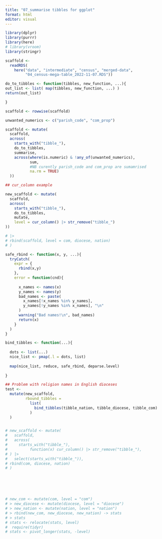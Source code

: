 ```yaml
---
title: "07_summarise tibbles for ggplot"
format: html
editor: visual
---
```


```r
library(dplyr)
library(purrr)
library(here)
# library(vroom)
library(stringr)
```

```r
scaffold <- 
  readRDS(
    here("data", "intermediate", "census", "merged-data",
         "04_census-mega-table_2022-11-07.RDS"))
```

```r

do_to_tibbles <- function(tibbles, new_function, ...){
out_list <- list( map(tibbles, new_function, ...) )
return(out_list)

}

scaffold <- rowwise(scaffold)

unwanted_numerics <- c("parish_code", "com_prop")

scaffold <- mutate(
  scaffold,
  across(
    starts_with("tibble_"),
    do_to_tibbles,
    summarise,
    across(where(is.numeric) & !any_of(unwanted_numerics),
           sum,
           #NB curently parish_code and com_prop are sumamrised
           na.rm = TRUE)
  ))

## cur_column example

new_scaffold <- mutate(
  scaffold, 
  across(
    starts_with("tibble_"),
    do_to_tibbles,
    mutate,
    level = cur_column() |> str_remove("tibble_")
))

# |> 
# rbind(scaffold, level = com, diocese, nation)
# )

safe_rbind <- function(x, y, ...){
  tryCatch(
    expr = {
      rbind(x,y)
    },
    error = function(cnd){
      
      x_names <- names(x)
      y_names <- names(y)
      bad_names <- paste(
        x_names[!x_names %in% y_names],
        y_names[!y_names %in% x_names], "\n"
      )
      warning("Bad names!\n", bad_names)
      return(x)
    }
  )
}

bind_tibbles <- function(...){
  
  dots <- list(...)
  nice_list <- pmap(.l = dots, list)
  
  map(nice_list, reduce, safe_rbind, deparse.level)
  
}

## Problem with religion names in English dioceses
test <- 
  mutate(new_scaffold, 
         rbound_tibbles =
           list(
             bind_tibbles(tibble_nation, tibble_diocese, tibble_com)
           )
  )


# new_scaffold <- mutate(
#   scaffold, 
#   across(
#     starts_with("tibble_"),
#          function(x) cur_column() |> str_remove("tibble_"),
# ) |> 
#   select(starts_with("tibble_")),
# rbind(com, diocese, nation)
# )






# new_com <- mutate(com, level = "com")
# > new_diocese <- mutate(diocese, level = "diocese")
# > new_nation <- mutate(nation, level = "nation")
# > rbind(new_com, new_diocese, new_nation) -> stats
# > stats
# stats <- relocate(stats, level)
#  require(tidyr)
# stats <- pivot_longer(stats, -level)
```
